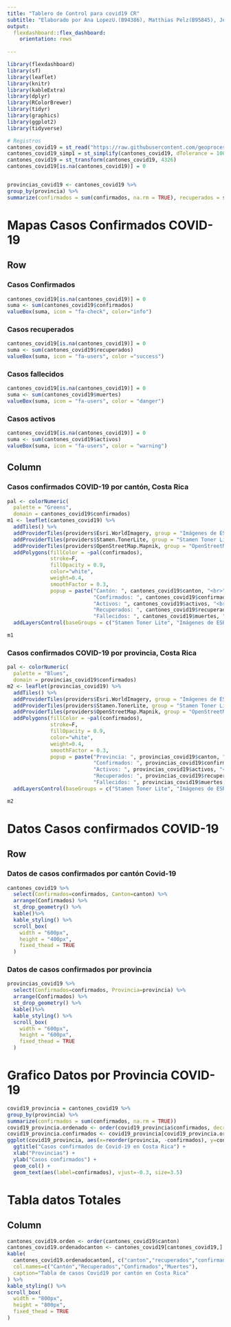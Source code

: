 ---
title: "Tablero de Control para covid19 CR"
subtitle: "Elaborado por Ana LopezU.(B94386), Matthias Pelz(B95845), Jefferson Salas()"
output: 
  flexdashboard::flex_dashboard:
    orientation: rows
    
---

```{r setup, include=FALSE}
library(flexdashboard)
library(sf)
library(leaflet)
library(knitr)
library(kableExtra)
library(dplyr)
library(RColorBrewer)
library(tidyr)
library(graphics)
library(ggplot2)
library(tidyverse)

# Registros
cantones_covid19 = st_read("https://raw.githubusercontent.com/geoprocesamiento-2020i/datos/master/covid19/casos/cr/cr-covid19-cantones.geojson")
cantones_covid19_simp1 = st_simplify(cantones_covid19, dTolerance = 1000)
cantones_covid19 = st_transform(cantones_covid19, 4326)
cantones_covid19[is.na(cantones_covid19)] = 0


provincias_covid19 <- cantones_covid19 %>%
group_by(provincia) %>%
summarize(confirmados = sum(confirmados, na.rm = TRUE), recuperados = sum(recuperados, na.rm = TRUE), muertes = sum(muertes, na.rm = TRUE), activos = sum(activos, na.rm = TRUE), area = sum(area, na.rm = TRUE))  


```

Mapas Casos Confirmados COVID-19
===================================== 

Row {data-width=20}
-----------------------------------------------------------------------

### Casos Confirmados
```{r}

cantones_covid19[is.na(cantones_covid19)] = 0
suma <- sum(cantones_covid19$confirmados)
valueBox(suma, icon = "fa-check", color="info")

```

### Casos recuperados
```{r}
cantones_covid19[is.na(cantones_covid19)] = 0
suma <- sum(cantones_covid19$recuperados)           
valueBox(suma, icon = "fa-users", color ="success")
```

### Casos fallecidos
```{r}
cantones_covid19[is.na(cantones_covid19)] = 0
suma <- sum(cantones_covid19$muertes)           
valueBox(suma, icon = "fa-users", color = "danger")
```

### Casos activos
```{r}
cantones_covid19[is.na(cantones_covid19)] = 0
suma <- sum(cantones_covid19$activos)           
valueBox(suma, icon = "fa-users", color = "warning")
```




Column {data-width=600}
-----------------------------------------------------------------------

### Casos confirmados COVID-19 por cantón, Costa Rica

```{r}
pal <- colorNumeric(
  palette = "Greens",
  domain = cantones_covid19$confirmados)
m1 <- leaflet(cantones_covid19) %>%
  addTiles() %>%
  addProviderTiles(providers$Esri.WorldImagery, group = "Imágenes de ESRI") %>%
  addProviderTiles(providers$Stamen.TonerLite, group = "Stamen Toner Lite") %>%
  addProviderTiles(providers$OpenStreetMap.Mapnik, group = "OpenStreetMap") %>%  
  addPolygons(fillColor = ~pal(confirmados), 
              stroke=F, 
              fillOpacity = 0.9, 
              color="white", 
              weight=0.4, 
              smoothFactor = 0.3,
              popup = paste("Cantón: ", cantones_covid19$canton, "<br>",
                            "Confirmados: ", cantones_covid19$confirmados, "<br>",
                            "Activos: ", cantones_covid19$activos, "<br>",
                            "Recuperados: ", cantones_covid19$recuperados,"<br>",
                            "Fallecidos: ", cantones_covid19$muertes, "<br>"))%>%
  addLayersControl(baseGroups = c("Stamen Toner Lite", "Imágenes de ESRI"))

m1
```

             
### Casos confirmados COVID-19 por provincia, Costa Rica

```{r}
pal <- colorNumeric(
  palette = "Blues",
  domain = provincias_covid19$confirmados)
m2 <- leaflet(provincias_covid19) %>%
  addTiles() %>%
  addProviderTiles(providers$Esri.WorldImagery, group = "Imágenes de ESRI") %>%
  addProviderTiles(providers$Stamen.TonerLite, group = "Stamen Toner Lite") %>%
  addProviderTiles(providers$OpenStreetMap.Mapnik, group = "OpenStreetMap") %>%  
  addPolygons(fillColor = ~pal(confirmados), 
              stroke=F, 
              fillOpacity = 0.9, 
              color="white", 
              weight=0.4, 
              smoothFactor = 0.3,
              popup = paste("Provincia: ", provincias_covid19$canton, "<br>",
                            "Confirmados: ", provincias_covid19$confirmados, "<br>",
                            "Activos: ", provincias_covid19$activos, "<br>",
                            "Recuperados: ", provincias_covid19$recuperados,"<br>",
                            "Fallecidos: ", provincias_covid19$muertes, "<br>"))%>%
  addLayersControl(baseGroups = c("Stamen Toner Lite", "Imágenes de ESRI"))

m2
```

Datos Casos confirmados COVID-19
===========================================   

Row {data-width=200}
-----------------------------------------------------------------------

### Datos de casos confirmados por cantón Covid-19

```{r}
cantones_covid19 %>%
  select(Confirmados=confirmados, Canton=canton) %>%
  arrange(Confirmados) %>%
  st_drop_geometry() %>%
  kable()%>%
  kable_styling() %>%
  scroll_box(
    width = "600px", 
    height = "400px", 
    fixed_thead = TRUE
  )
```

### Datos de casos confirmados por provincia

```{r}
provincias_covid19 %>%
  select(Confirmados=confirmados, Provincia=provincia) %>%
  arrange(Confirmados) %>%
  st_drop_geometry() %>%
  kable()%>%
  kable_styling() %>%
  scroll_box(
    width = "600px", 
    height = "600px", 
    fixed_thead = TRUE
  )
```






Grafico Datos por Provincia COVID-19
=====================================   



```{r}
covid19_provincia = cantones_covid19 %>%
group_by(provincia) %>%
summarize(confirmados = sum(confirmados, na.rm = TRUE))
covid19_provincia.ordenado <- order(covid19_provincia$confirmados, decreasing=TRUE)
covid19_provincia.confirmados <- covid19_provincia[covid19_provincia.ordenado,]
ggplot(covid19_provincia, aes(x=reorder(provincia, -confirmados), y=confirmados)) +
  ggtitle("Casos confirmados de Covid-19 en Costa Rica") +
  xlab("Provincias") + 
  ylab("Casos confirmados") +  
  geom_col() +
  geom_text(aes(label=confirmados), vjust=-0.3, size=3.5)
```

Tabla datos Totales
===================================== 

Column {data-width=2000}
-----------------------------------------------------------------------

```{r}

cantones_covid19.orden <- order(cantones_covid19$canton)
cantones_covid19.ordenadocanton <- cantones_covid19[cantones_covid19,]
kable(
  cantones_covid19.ordenadocanton[, c("canton","recuperados","confirmados","muertes"), drop = TRUE], 
  col.names=c("Cantón","Recuperados","Confirmados","Muertes"),  
  caption="Tabla de casos Covid19 por cantón en Costa Rica"
) %>%
kable_styling() %>%
scroll_box(
  width = "800px", 
  height = "800px", 
  fixed_thead = TRUE
)
```

